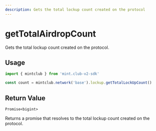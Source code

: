 ```yaml
---
description: Gets the total lockup count created on the protocol 
---
```


# getTotalAirdropCount 

Gets the total lockup count created on the protocol. 

## Usage

```ts twoslash [example.ts]
import { mintclub } from 'mint.club-v2-sdk'

const count = mintclub.network('base').lockup.getTotalLockUpCount() 
```

## Return Value

`Promise<bigint>`

Returns a promise that resolves to the total lockup count created on the protocol.

